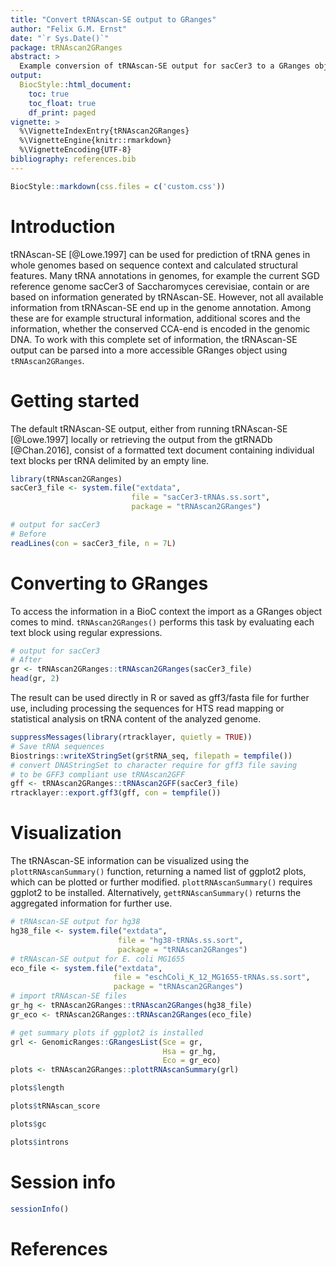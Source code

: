 ```yaml
---
title: "Convert tRNAscan-SE output to GRanges"
author: "Felix G.M. Ernst"
date: "`r Sys.Date()`"
package: tRNAscan2GRanges
abstract: >
  Example conversion of tRNAscan-SE output for sacCer3 to a GRanges object
output: 
  BiocStyle::html_document:
    toc: true
    toc_float: true
    df_print: paged
vignette: >
  %\VignetteIndexEntry{tRNAscan2GRanges}
  %\VignetteEngine{knitr::rmarkdown}
  %\VignetteEncoding{UTF-8}
bibliography: references.bib
---
```


```r
BiocStyle::markdown(css.files = c('custom.css'))
```

# Introduction

tRNAscan-SE [@Lowe.1997] can be used for prediction of tRNA genes in whole
genomes based on sequence context and calculated structural features. Many tRNA
annotations in genomes, for example the current SGD reference genome sacCer3 of
Saccharomyces cerevisiae, contain or are based on information generated by 
tRNAscan-SE. However, not all available information from tRNAscan-SE end up in 
the genome annotation. Among these are for example structural information, 
additional scores and the information, whether the conserved CCA-end is encoded
in the genomic DNA. To work with this complete set of information, the 
tRNAscan-SE output can be parsed into a more accessible GRanges object using 
`tRNAscan2GRanges`.

# Getting started

The default tRNAscan-SE output, either from running tRNAscan-SE [@Lowe.1997]
locally or retrieving the output from the gtRNADb [@Chan.2016], consist of a 
formatted text document containing individual text blocks per tRNA delimited by 
an empty line.

```r
library(tRNAscan2GRanges)
sacCer3_file <- system.file("extdata", 
                           file = "sacCer3-tRNAs.ss.sort", 
                           package = "tRNAscan2GRanges")

# output for sacCer3
# Before
readLines(con = sacCer3_file, n = 7L)
```

# Converting to GRanges

To access the information in a BioC context the import as a GRanges object 
comes to mind. `tRNAscan2GRanges()` performs this task by evaluating each text 
block using regular expressions. 

```r
# output for sacCer3
# After
gr <- tRNAscan2GRanges::tRNAscan2GRanges(sacCer3_file)
head(gr, 2)
```

The result can be used directly in R or saved as gff3/fasta file for further
use, including processing the sequences for HTS read mapping or statistical
analysis on tRNA content of the analyzed genome.

```r
suppressMessages(library(rtracklayer, quietly = TRUE))
# Save tRNA sequences
Biostrings::writeXStringSet(gr$tRNA_seq, filepath = tempfile())
# convert DNAStringSet to character require for gff3 file saving
# to be GFF3 compliant use tRNAscan2GFF
gff <- tRNAscan2GRanges::tRNAscan2GFF(sacCer3_file)
rtracklayer::export.gff3(gff, con = tempfile())
```

# Visualization

The tRNAscan-SE information can be visualized using the `plottRNAscanSummary()`
function, returning a named list of ggplot2 plots, which can be plotted or
further modified. `plottRNAscanSummary()` requires ggplot2 to be installed.
Alternatively, `gettRNAscanSummary()` returns the aggregated information for
further use.

```r
# tRNAscan-SE output for hg38
hg38_file <- system.file("extdata", 
                        file = "hg38-tRNAs.ss.sort", 
                        package = "tRNAscan2GRanges")
# tRNAscan-SE output for E. coli MG1655
eco_file <- system.file("extdata", 
                       file = "eschColi_K_12_MG1655-tRNAs.ss.sort", 
                       package = "tRNAscan2GRanges")
# import tRNAscan-SE files
gr_hg <- tRNAscan2GRanges::tRNAscan2GRanges(hg38_file)
gr_eco <- tRNAscan2GRanges::tRNAscan2GRanges(eco_file)

# get summary plots if ggplot2 is installed
grl <- GenomicRanges::GRangesList(Sce = gr, 
                                  Hsa = gr_hg, 
                                  Eco = gr_eco)
plots <- tRNAscan2GRanges::plottRNAscanSummary(grl)
```
```r
plots$length
```
```r
plots$tRNAscan_score
```
```r
plots$gc
```
```r
plots$introns
```

# Session info

```r
sessionInfo()
```

# References